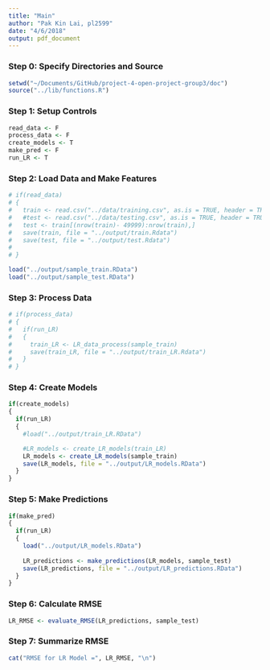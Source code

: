 ```yaml
---
title: "Main"
author: "Pak Kin Lai, pl2599"
date: "4/6/2018"
output: pdf_document
---
```


### Step 0: Specify Directories and Source

```r
setwd("~/Documents/GitHub/project-4-open-project-group3/doc") 
source("../lib/functions.R")
```

### Step 1: Setup Controls

```r
read_data <- F
process_data <- F
create_models <- T
make_pred <- F
run_LR <- T
```

### Step 2: Load Data and Make Features

```r
# if(read_data)
# {
#   train <- read.csv("../data/training.csv", as.is = TRUE, header = TRUE)
#   #test <- read.csv("../data/testing.csv", as.is = TRUE, header = TRUE)
#   test <- train[(nrow(train)- 49999):nrow(train),]
#   save(train, file = "../output/train.Rdata")
#   save(test, file = "../output/test.Rdata")
#   
# }

load("../output/sample_train.RData")
load("../output/sample_test.RData")
```

### Step 3: Process Data

```r
# if(process_data)
# {
#   if(run_LR)
#   {
#     train_LR <- LR_data_process(sample_train)
#     save(train_LR, file = "../output/train_LR.Rdata")
#   }
# }

```

### Step 4: Create Models

```r
if(create_models)
{
  if(run_LR)
  {
    #load("../output/train_LR.RData")

    #LR_models <- create_LR_models(train_LR)
    LR_models <- create_LR_models(sample_train)
    save(LR_models, file = "../output/LR_models.RData")
  }
}
```

### Step 5: Make Predictions

```r
if(make_pred)
{
  if(run_LR)
  {
    load("../output/LR_models.RData")
    
    LR_predictions <- make_predictions(LR_models, sample_test)
    save(LR_predictions, file = "../output/LR_predictions.RData")
  }
}
```

### Step 6: Calculate RMSE

```r
LR_RMSE <- evaluate_RMSE(LR_predictions, sample_test)
```


### Step 7: Summarize RMSE

```r
cat("RMSE for LR Model =", LR_RMSE, "\n")
```